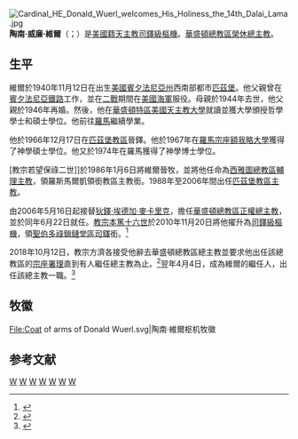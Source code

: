 {{blpsources|time=2018-10-12T16:13:50+00:00}}
{{expand|time=2018-10-12T16:13:50+00:00}}
{{Infobox Christian leader
| type = Cardinal
| honorific-prefix =
| name             = 陶南·威廉·維爾<br>Donald William Wuerl
| honorific-suffix = 
| title            = [[天主教華盛頓總教區|天主教華盛頓總教區榮休總主教]]
| image            = Cardinal Donald William Wuerl in 2015.jpg
| image_size       = 250px
| caption          = 
| province         = 
| archdiocese      = 華盛頓
| see              = 
| appointed        = 2006年5月16日
| enthroned        = 2006年6月22日
| ended            = 2018年10月12日
| predecessor      = [[狄鐸·埃德加·麥卡里克|狄鐸·埃德加·麥卡里克]]
| successor        = {{link-en|威爾頓·達尼爾·格雷戈里|Wilton Daniel Gregory|威爾頓·D·格雷戈里}}
| ordination       = 1966年12月17日
| ordained_by      = 
| consecration     = 1986年1月6日
| consecrated_by   = [[教宗若望·保祿二世|教宗若望·保祿二世]]
| cardinal         = 2010年11月20日
| created_cardinal_by = [[教宗本篤十六世|教宗本篤十六世]]
| rank             = [[樞機|司鐸級樞機]]
| other_post       = [[聖伯多祿鎖鏈堂|聖伯多祿鎖鏈堂區領銜司鐸]]<br>[[美國天主教大學|美國天主教大學校長]]
| birth_name       = Donald William Wuerl
| birth_date       = {{Birth date and age|1940|11|12|mf=y}}
| birth_place      = [[美國|美國]][[賓夕法尼亞州|賓夕法尼亞州]][[匹茲堡|匹茲堡]]
| death_date       = 
| death_place      = 
| buried           = 
| nationality      = 美國
| previous_post    = {{unbulleted list|[[天主教西雅圖總教區|西雅圖總教區輔理主教]]（1985年－1987年）|羅斯馬爾凱領銜教區領銜主教（1985年－1988年）|[[天主教匹茲堡教區|匹茲堡教區主教]]（1988年－2006年）}}
| religion         = [[羅馬天主教|羅馬天主教]]
| residence        = 
| parents          = 
| alma_mater       = 
| signature        = 
| motto            = THY KINGDOM COME
| coat_of_arms     = Coat of arms of Donald Wuerl.svg
}}
[[File:Cardinal_HE_Donald_Wuerl_welcomes_His_Holiness_the_14th_Dalai_Lama.jpg|thumb]]
'''陶南·威廉·維爾'''（{{lang-en|Donald William Wuerl}}；{{bd|1940年|11月12日|catIdx= Donald William Wuerl}}）是[[美國人|美國籍]][[天主教|天主教]][[樞機|司鐸級樞機]]。[[天主教華盛頓總教區|華盛頓總教區榮休總主教]]。

==生平==
維爾於1940年11月12日在出生[[美國|美國]][[賓夕法尼亞州|賓夕法尼亞州]]西南部都市[[匹茲堡|匹茲堡]]。他父親曾在[[賓夕法尼亞鐵路|賓夕法尼亞鐵路]]工作，並在[[二戰|二戰]]期間在[[美國海軍|美國海軍]]服役。母親於1944年去世，他父親於1946年再婚。然後，他在[[華盛頓特區|華盛頓特區]][[美國天主教大學|美國天主教大學]]就讀並獲大學頒授哲學學士和碩士學位。他前往[[羅馬|羅馬]]{{link-en|宗座北美學院|Pontifical North American College}}繼續學業。

他於1966年12月17日在[[天主教匹茲堡教區|匹茲堡教區]]晉鐸。他於1967年在[[羅馬|羅馬]][[宗座額我略大學|宗座額我略大學]]獲得了神學碩士學位。他又於1974年在羅馬{{link-en|宗座聖多瑪斯大學|Pontifical University of Saint Thomas Aquinas}}獲得了神學博士學位。

[教宗若望保祿二世]]於1986年1月6日將維爾晉牧，並將他任命為[[天主教西雅圖總教區|西雅圖總教區輔理主教]]，領羅斯馬爾凱領銜教區主教銜。1988年至2006年間出任[[天主教匹茲堡教區|匹茲堡教區主教]]。

由2006年5月16日起接替[[狄鐸·埃德加·麥卡里克|狄鐸·埃德加·麥卡里克]]，擔任[[天主教華盛頓總教區|華盛頓總教區正權總主教]]，並於同年6月22日就任。[[教宗本篤十六世|教宗本篤十六世]]於2010年11月20日將他擢升為[[樞機|司鐸級樞機]]，領[[聖伯多祿鎖鏈堂|聖伯多祿鎖鏈堂區司鐸]]銜。<ref>{{cite web|url=http://www.catholicnews.com/data/stories/cns/1004309.htm|title=Pope names 24 new cardinals, including two from United States|work=Catholic News Service|accessdate=2015-01-23|archive-date=2015-07-08|archive-url=https://web.archive.org/web/20150708203149/http://www.catholicnews.com/data/stories/cns/1004309.htm|dead-url=no}}</ref>

2018年10月12日，教宗方濟各接受他辭去華盛頓總教區總主教並要求他出任該總教區的[[宗座署理|宗座署理]]直到有人繼任總主教為止。<ref>{{cite news |last1=Wells |first1=Christopher |title=Pope Francis accepts resignation of Cardinal Donald Wuerl |url=https://www.vaticannews.va/en/pope/news/2018-10/pope-francis-accepts-resignation-cardinal-wuerl.html |accessdate=2018-10-12 |publisher=Vatican News |date=2018-10-12 |archiveurl=https://web.archive.org/web/20181012160849/https://www.vaticannews.va/en/pope/news/2018-10/pope-francis-accepts-resignation-cardinal-wuerl.html |archivedate=2018-10-12 |language=en}}</ref>翌年4月4日，{{link-en|威爾頓·達尼爾·格雷戈里|Wilton Daniel Gregory|威爾頓·D·格雷戈里}}成為維爾的繼任人，出任該總主教一職。<ref>{{cite news |title=教宗任命格雷戈里為華盛頓總主教 |url=https://www.vaticannews.va/zht/church/news/2019-04/pope-francis-appoints-new-archbishop-for-washington.html |publisher=梵蒂岡新聞網 |accessdate=2019-07-12 |archiveurl=https://web.archive.org/web/20190712141258/https://www.vaticannews.va/zht/church/news/2019-04/pope-francis-appoints-new-archbishop-for-washington.html |archivedate=2019-07-12 |date=2019-04-04}}</ref>

== 牧徽 ==
<gallery>
File:Coat of arms of Donald Wuerl.svg|陶南·維爾枢机牧徽
</gallery>

== 参考文献 ==
{{reflist}}

{{樞機團}}
{{Authority control}}

[[Category:美国枢机|W]]
[[Category:美国罗马天主教总主教|W]]
[[Category:美國天主教大學校友|W]]
[[Category:德國裔美國人|W]]
[[Category:宗座额我略大学校友|W]]
[[Category:耶路撒冷圣墓骑士团成员|W]]
[[Category:匹兹堡人|W]]